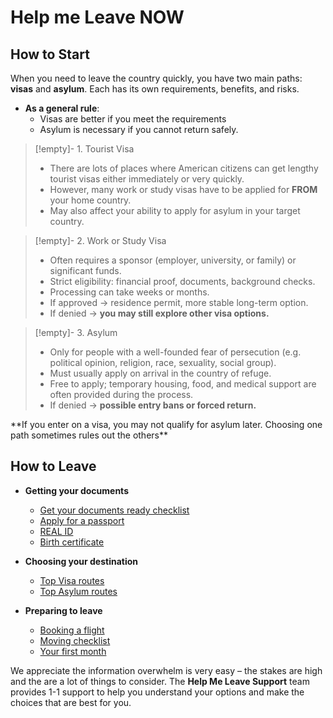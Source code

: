 # Help me Leave NOW

## How to Start

When you need to leave the country quickly, you have two main paths: **visas** and **asylum**. Each has its own requirements, benefits, and risks.

- **As a general rule**:
  - Visas are better if you meet the requirements
  - Asylum is necessary if you cannot return safely.

> [!empty]- 1. Tourist Visa
>
> - There are lots of places where American citizens can get lengthy tourist visas either immediately or very quickly.
> - However, many work or study visas have to be applied for **FROM** your home country.
> - May also affect your ability to apply for asylum in your target country.

> [!empty]- 2. Work or Study Visa
>
> - Often requires a sponsor (employer, university, or family) or significant funds.
> - Strict eligibility: financial proof, documents, background checks.
> - Processing can take weeks or months.
> - If approved → residence permit, more stable long-term option.
> - If denied → **you may still explore other visa options.**

> [!empty]- 3. Asylum
>
> - Only for people with a well-founded fear of persecution (e.g. political opinion, religion, race, sexuality, social group).
> - Must usually apply on arrival in the country of refuge.
> - Free to apply; temporary housing, food, and medical support are often provided during the process.
> - If denied → **possible entry bans or forced return.**

<Large>
	**If you enter on a visa, you may not qualify for asylum later.
	Choosing one path sometimes rules out the others**
</Large>

## How to Leave

- **Getting your documents**
  - [Get your documents ready checklist](/pdf/Get%20Your%20Documents%20Ready.pdf)
  - [Apply for a passport](/pdf/Passport%20Checklist.pdf)
  - [REAL ID](/pdf/REAL%20ID%20Checklist.pdf)
  - [Birth certificate](/pdf/Replace%20Birth%20Certificate%20Checklist.pdf)

- **Choosing your destination**
  - [Top Visa routes](/top-visa-options)
  - [Top Asylum routes](/top-asylum-options)

- **Preparing to leave**
  - [Booking a flight](/pdf/How%20To%20Book%20a%20Flight.pdf)
  - [Moving checklist](/pdf/Moving%20Checklist.pdf)
  - [Your first month](/pdf/First%20Month%20Checklist.pdf)

<CTA
	heading='How to Get Support'
	href='/support'
	call='Get In Touch!'>We appreciate the information overwhelm is very easy – the stakes are high and the are a lot of things to consider. The **Help Me Leave Support** team provides 1-1 support to help you understand your options and make the choices that are best for you. </CTA>
